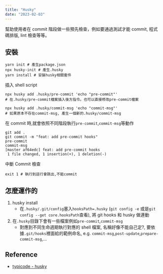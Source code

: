 ```yaml
---
title: "Husky"
date: "2023-02-03"
---
```


幫助使用者在 commit 階段做一些預先檢查，例如要通過測試才能 commit, 程式碼排版, lint 檢查等等。

## 安裝

```shell
yarn init # 產生package.json
npx husky-init # 產生.husky
yarn install # 安裝husky相關套件
```

插入 shell script

```shell
npx husky add .husky/pre-commit 'echo "pre-commit"'
# 在.husky/pre-commit檔案插入後方指令。也可以直接修改pre-commit檔案

npx husky add .husky/commit-msg 'echo "commit-msg"'
# 如果原本不存在commit-msg, 產生一個新的.husky/commit-msg
```

在 commit 時,就會依照不同階段執行`pre-commit`,`commit-msg`等動作

```shell
git add .
git commit -m "feat: add pre-commit hooks"
pre-commit
commit-msg
[master af64edc] feat: add pre-commit hooks
 1 file changed, 1 insertion(+), 1 deletion(-)
```

中斷 Commit 檢查

```shell
exit 1 # 執行到這行會跳出,不能commit
```

## 怎麼運作的

1. husky install
   - 在`.husky/.git/config`塞入`hooksPath=.husky` (`git config -e` 或是`git config --get core.hooksPath`查看), 將 git hooks 和 husky 做連動
2. 在`.husky`目錄下會有一些檔案例如`pre-commit`,`commit-msg`
   - 對應到不同生命週期執行對應的 shell 檔案, 名稱好像不能自己定?, 要依據`.git/hooks`裡面給的範例命名, e.g. `commit-msg`,`post-update`,`prepare-commit-msg`,...

## Reference

- [typicode - husky](https://typicode.github.io/husky/#/)
